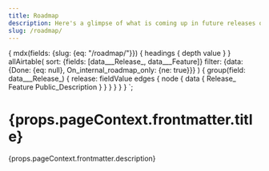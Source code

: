 ```yaml
---
title: Roadmap
description: Here's a glimpse of what is coming up in future releases of Paste. Unless explicitly mentioned, all roadmap dates are tentative and subject to change.
slug: /roadmap/
---
```


  {
    mdx(fields: {slug: {eq: "/roadmap/"}}) {
      headings {
        depth
        value
      }
    }
    allAirtable(
      sort: {fields: [data___Release_, data___Feature]}
      filter: {data: {Done: {eq: null}, On_internal_roadmap_only: {ne: true}}}
    ) {
      group(field: data___Release_) {
        release: fieldValue
        edges {
          node {
            data {
              Release_
              Feature
              Public_Description
            }
          }
        }
      }
    }
  }
`;

<contentwrapper>

<TableOfContents headings={props.data.mdx.headings} />

<content>

<h1>{props.pageContext.frontmatter.title}</h1>

<p>{props.pageContext.frontmatter.description}</p>

<Roadmap data={props.data.allAirtable.group} />

</content>

</contentwrapper>
